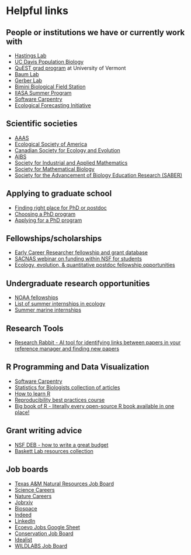 # Helpful links {#helpful-links}


## People or institutions we have or currently work with

- [Hastings Lab](https://alanhastings.ucdavis.edu/)
- [UC Davis Population Biology](http://cpb.ucdavis.edu/)
- [QuEST grad program](https://www.uvm.edu/quest) at University of Vermont
- [Baum Lab](http://baumlab.weebly.com/)
- [Gerber Lab](https://conservation-innovation.lab.asu.edu/)
- [Bimini Biological Field Station](http://www.biminisharklab.com/home/home)
- [IIASA Summer Program](http://www.iiasa.ac.at/web/home/education/yssp/about.html)
- [Software Carpentry](https://software-carpentry.org/lessons/)
- [Ecological Forecasting Initiative](https://ecoforecast.org/)

## Scientific societies

- [AAAS](https://www.aaas.org/)
- [Ecological Society of America](https://www.esa.org/esa/)
- [Canadian Society for Ecology and Evolution](http://csee-scee.ca/)
- [AIBS](http://www.aibs.org/core/index.html)
- [Society for Industrial and Applied Mathematics](http://www.siam.org/)
- [Society for Mathematical Biology](https://www.smb.org/)
- [Society for the Advancement of Biology Education Research (SABER)](https://qubeshub.org/community/groups/saber/about)

## Applying to graduate school

- [Finding right place for PhD or postdoc](http://www.sciencemag.org/careers/2018/09/how-find-right-place-your-phd-or-postdoc)
- [Choosing a PhD program](https://dynamicecology.wordpress.com/2012/02/12/advice-how-to-choose-a-phd-program/)
- [Applying for a PhD program](http://www.sciencemag.org/careers/2018/09/applying-phd-these-10-tips-can-help-you-succeed)

## Fellowships/scholarships

- [Early Career Researcher fellowship and grant database](https://ecrcentral.org/)
- [SACNAS webinar on funding within NSF for students](https://www.youtube.com/watch?v=RwbhoQ0BH3w&feature=youtu.be)
- [Ecology, evolution, & quantitative postdoc fellowship opportunities](https://docs.google.com/spreadsheets/d/1cHkWrbvNrRdhJL9Z8ucgBZ2HSts2GPA_yozbQPl_x_8/edit#gid=0)

## Undergraduate research opportunities

- [NOAA fellowships](https://coast.noaa.gov/fellowship/undgrad_opportunities.html)
- [List of summer internships in ecology](https://people.rit.edu/gtfsbi/Symp/ecology.htm)
- [Summer marine internships](https://www.marinecareers.net/internships-and-fellowships)

## Research Tools

- [Research Rabbit - AI tool for identifying links between papers in your reference manager and finding new papers](https://researchrabbitapp.com/)

## R Programming and Data Visualization

- [Software Carpentry](https://software-carpentry.org/lessons/)
- [Statistics for Biologists collection of articles](https://www.nature.com/collections/qghhqm)
- [How to learn R](https://www.r-bloggers.com/how-to-learn-r-2/)
- [Reproducibility best practices course](https://lter.github.io/ssecr/mod_reproducibility.html)
- [Big book of R - literally every open-source R book available in one place!](https://www.bigbookofr.com/)

## Grant writing advice

- [NSF DEB - how to write a great budget](https://debblog.nsfbio.com/2021/02/22/2-10-21-virtual-office-hours-recap-how-to-write-a-great-budget/l)
- [Baskett Lab resources collection](http://www.des.ucdavis.edu/faculty/baskett/links/academia.html)

## Job boards

- [Texas A&M Natural Resources Job Board](https://jobs.rwfm.tamu.edu/search/)
- [Science Careers](https://jobs.sciencecareers.org/)
- [Nature Careers](https://www.nature.com/naturecareers/)
- [Jobrxiv](https://jobrxiv.org/)
- [Biospace](https://jobs.biospace.com/searchjobs/)
- [Indeed](https://www.indeed.com/)
- [LinkedIn](https://www.linkedin.com/)
- [Ecoevo Jobs Google Sheet](ecoevojobs.net)
- [Conservation Job Board](https://www.conservationjobboard.com/)
- [Idealist](https://www.idealist.org/en/jobs)
- [WILDLABS Job Board](https://wildlabs.net/resources)
